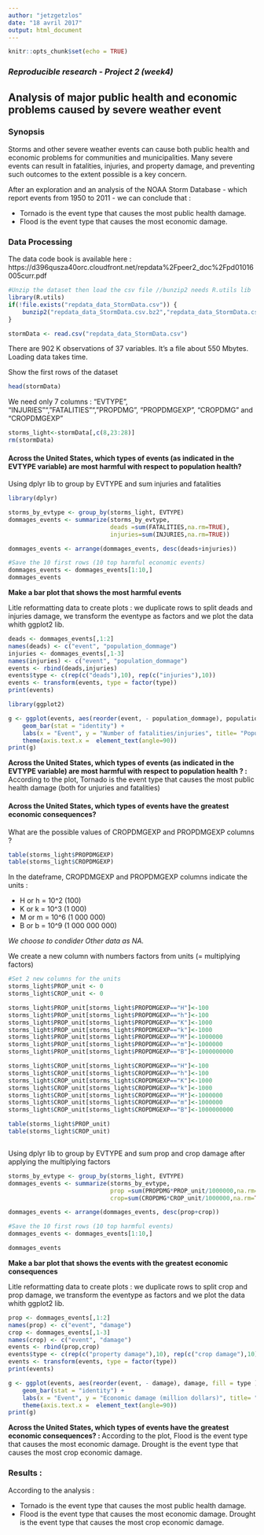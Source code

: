 ```yaml
---
author: "jetzgetzlos"
date: "18 avril 2017"
output: html_document
---
```


```r
knitr::opts_chunk$set(echo = TRUE)
```

### _Reproducible research - Project 2 (week4)_

## Analysis of major public health and economic problems caused by severe weather event

### Synopsis

Storms and other severe weather events can cause both public health and economic problems for communities and municipalities. Many severe events can result in fatalities, injuries, and property damage, and preventing such outcomes to the extent possible is a key concern.

After an exploration and an analysis of the NOAA Storm Database - which report events from 1950 to 2011 - we can conclude that : 

* Tornado is the event type that causes the most public health damage.
* Flood is the event type that causes the most economic damage.


### Data Processing
The data code book is available here : https://d396qusza40orc.cloudfront.net/repdata%2Fpeer2_doc%2Fpd01016005curr.pdf

```r
#Unzip the dataset then load the csv file //bunzip2 needs R.utils lib
library(R.utils)
if(!file.exists("repdata_data_StormData.csv")) {
    bunzip2("repdata_data_StormData.csv.bz2","repdata_data_StormData.csv",remove=FALSE)
}

stormData <- read.csv("repdata_data_StormData.csv")

```

There are 902 K observations of 37 variables. It's a file about 550 Mbytes. Loading data takes time.

Show the first rows of the dataset
```r
head(stormData)
```

We need only 7 columns : "EVTYPE", "INJURIES"", "FATALITIES"", "PROPDMG", "PROPDMGEXP", "CROPDMG" and "CROPDMGEXP"
```r
storms_light<-stormData[,c(8,23:28)]
rm(stormData)
```





#### Across the United States, which types of events (as indicated in the EVTYPE variable) are most harmful with respect to population health?


Using dplyr lib to group by EVTYPE and sum injuries and fatalities
```r
library(dplyr)
```

```r
storms_by_evtype <- group_by(storms_light, EVTYPE)
dommages_events <- summarize(storms_by_evtype, 
                             deads =sum(FATALITIES,na.rm=TRUE),
                             injuries=sum(INJURIES,na.rm=TRUE))

dommages_events <- arrange(dommages_events, desc(deads+injuries))

#Save the 10 first rows (10 top harmful economic events)
dommages_events <- dommages_events[1:10,]
dommages_events
```

**Make a bar plot that shows the most harmful events **

Litle reformatting data to create plots : we duplicate rows to split deads and injuries damage, we transform the eventype as factors and we plot the data whith ggplot2 lib.

```r
deads <- dommages_events[,1:2] 
names(deads) <- c("event", "population_dommage")
injuries <- dommages_events[,1-3]
names(injuries) <- c("event", "population_dommage")
events <- rbind(deads,injuries)
events$type <- c(rep(c("deads"),10), rep(c("injuries"),10))
events <- transform(events, type = factor(type))
print(events)
```

```r
library(ggplot2)
```

```r
g <- ggplot(events, aes(reorder(event, - population_dommage), population_dommage, fill = type ))   +
    geom_bar(stat = "identity") +
    labs(x = "Event", y = "Number of fatalities/injuries", title= "Population damage") + 
    theme(axis.text.x =  element_text(angle=90))
print(g)
```


**Across the United States, which types of events (as indicated in the EVTYPE variable) are most harmful with respect to population health ? : **  According to the plot, Tornado is the event type that causes the most public health damage (both for unjuries and fatalities)








#### Across the United States, which types of events have the greatest economic consequences?

What are the possible values of CROPDMGEXP and PROPDMGEXP columns ?

```r
table(storms_light$PROPDMGEXP)
table(storms_light$CROPDMGEXP)
```


In the dateframe, CROPDMGEXP and PROPDMGEXP columns indicate the units :

* H or h = 10^2 (100)
* K or k = 10^3 (1 000)
* M or m = 10^6 (1 000 000)
* B or b = 10^9 (1 000 000 000)

_We choose to condider Other data as NA._

We create a new column with numbers factors from units (= multiplying factors)

```r
#Set 2 new columns for the units
storms_light$PROP_unit <- 0
storms_light$CROP_unit <- 0

storms_light$PROP_unit[storms_light$PROPDMGEXP=="H"]<-100
storms_light$PROP_unit[storms_light$PROPDMGEXP=="h"]<-100
storms_light$PROP_unit[storms_light$PROPDMGEXP=="K"]<-1000
storms_light$PROP_unit[storms_light$PROPDMGEXP=="k"]<-1000
storms_light$PROP_unit[storms_light$PROPDMGEXP=="M"]<-1000000
storms_light$PROP_unit[storms_light$PROPDMGEXP=="m"]<-1000000
storms_light$PROP_unit[storms_light$PROPDMGEXP=="B"]<-1000000000

storms_light$CROP_unit[storms_light$CROPDMGEXP=="H"]<-100
storms_light$CROP_unit[storms_light$CROPDMGEXP=="h"]<-100
storms_light$CROP_unit[storms_light$CROPDMGEXP=="K"]<-1000
storms_light$CROP_unit[storms_light$CROPDMGEXP=="k"]<-1000
storms_light$CROP_unit[storms_light$CROPDMGEXP=="M"]<-1000000
storms_light$CROP_unit[storms_light$CROPDMGEXP=="m"]<-1000000
storms_light$CROP_unit[storms_light$CROPDMGEXP=="B"]<-1000000000

table(storms_light$PROP_unit)
table(storms_light$CROP_unit)



```


Using dplyr lib to group by EVTYPE and sum prop and crop damage after applying the multiplying factors

```r
storms_by_evtype <- group_by(storms_light, EVTYPE)
dommages_events <- summarize(storms_by_evtype, 
                             prop =sum(PROPDMG*PROP_unit/1000000,na.rm=TRUE),
                             crop=sum(CROPDMG*CROP_unit/1000000,na.rm=TRUE))

dommages_events <- arrange(dommages_events, desc(prop+crop))

#Save the 10 first rows (10 top harmful events)
dommages_events <- dommages_events[1:10,]

dommages_events
```


**Make a bar plot that shows the events with the greatest economic consequences  **

Litle reformatting data to create plots : we duplicate rows to split crop and prop damage, we transform the eventype as factors and we plot the data whith ggplot2 lib.


```r
prop <- dommages_events[,1:2] 
names(prop) <- c("event", "damage")
crop <- dommages_events[,1-3]
names(crop) <- c("event", "damage")
events <- rbind(prop,crop)
events$type <- c(rep(c("property damage"),10), rep(c("crop damage"),10))
events <- transform(events, type = factor(type))
print(events)
```

```r
g <- ggplot(events, aes(reorder(event, - damage), damage, fill = type ))   +
    geom_bar(stat = "identity") +
    labs(x = "Event", y = "Economic damage (million dollars)", title= "Events with the greatest economic consequence") + 
    theme(axis.text.x =  element_text(angle=90))
print(g)
```


**Across the United States, which types of events have the greatest economic consequences? : ** According to the plot, Flood is the event type that causes the most economic damage. Drought is the event type that causes the most crop economic damage.


### Results : 

According to the analysis : 

* Tornado is the event type that causes the most public health damage.
* Flood is the event type that causes the most economic damage. Drought is  the event type that causes the most crop economic damage.

    
   
